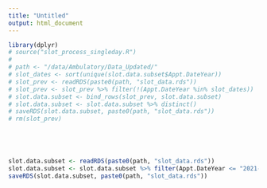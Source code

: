 ---
title: "Untitled"
output: html_document
---

```{r cars}
library(dplyr)
# source("slot_process_singleday.R")
# 
# path <- "/data/Ambulatory/Data_Updated/"
# slot_dates <- sort(unique(slot.data.subset$Appt.DateYear))
# slot_prev <- readRDS(paste0(path, "slot_data.rds"))
# slot_prev <- slot_prev %>% filter(!(Appt.DateYear %in% slot_dates))
# slot.data.subset <- bind_rows(slot_prev, slot.data.subset)
# slot.data.subset <- slot.data.subset %>% distinct()
# saveRDS(slot.data.subset, paste0(path, "slot_data.rds"))
# rm(slot_prev)





slot.data.subset <- readRDS(paste0(path, "slot_data.rds"))
slot.data.subset <- slot.data.subset %>% filter(Appt.DateYear <= "2021-12-31")
saveRDS(slot.data.subset, paste0(path, "slot_data.rds"))


```


